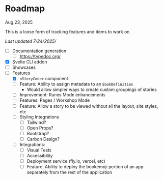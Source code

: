 # Roadmap

Aug 23, 2025

This is a loose form of tracking features and items to work on.

_Last updated 7/24/2025/_

- [ ] Documentation generation
  - [ ] https://typedoc.org/
- [x] Svelte CLI addon
- [ ] Showcases
- [ ] Features
  - [x] `<StoryCode>` component
  - [ ] Feature: Ability to assign metadata to an `BookDefinition`
    - Would allow simpler ways to create custom groupings of stories
  - [ ] Improvement: Runes Mode enhancements
  - [ ] Features: Pages / Workshop Mode
  - [ ] Feature: Allow a story to be viewed without all the layout, site styles, etc
  - [ ] Styling Integrations
    - [ ] Tailwind?
    - [ ] Open Props?
    - [ ] Bootstrap?
    - [ ] Carbon Design?
  - [ ] Integrations:
    - [ ] Visual Tests
    - [ ] Accessibility
    - [ ] Deployment service (fly.io, vercel, etc)
    - [ ] Feature: Ability to deploy the bookemoji portion of an app separately from the rest of the application
